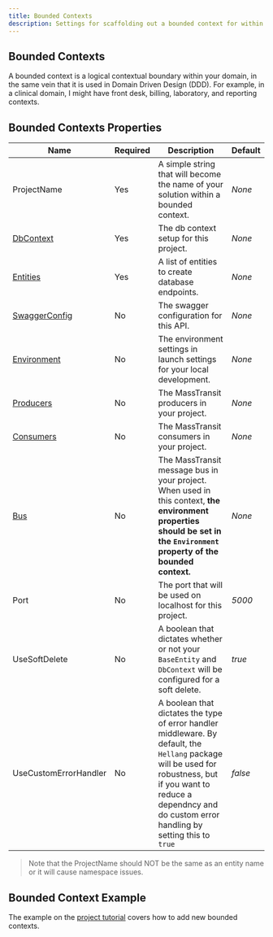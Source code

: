 ```yaml
---
title: Bounded Contexts
description: Settings for scaffolding out a bounded context for within your domain project.
---
```


## Bounded Contexts

A bounded context is a logical contextual boundary within your domain, in the same vein that it is used in Domain Driven Design (DDD). For example, in
a clinical domain, I might have front desk, billing, laboratory, and reporting contexts.

## Bounded Contexts Properties

| Name                                 | Required | Description                                                                                                                                                                | Default |
| ------------------------------------ | -------- | -------------------------------------------------------------------------------------------------------------------------------------------------------------------------- | ------- |
| ProjectName                          | Yes      | A simple string that will become the name of your solution within a bounded context.                                                                                       | _None_  |
| [DbContext](/docs/db-context)        | Yes      | The db context setup for this project.                                                                                                                                     | _None_  |
| [Entities](/docs/entities)           | Yes      | A list of entities to create database endpoints.                                                                                                                           | _None_  |
| [SwaggerConfig](/docs/swagger)       | No       | The swagger configuration for this API.                                                                                                                                    | _None_  |
| [Environment](/docs/environment)     | No       | The environment settings in launch settings for your local development.                                                                                                    | _None_  |
| [Producers](/docs/producer-template) | No       | The MassTransit producers in your project.                                                                                                                                 | _None_  |
| [Consumers](/docs/consumer-template) | No       | The MassTransit consumers in your project.                                                                                                                                 | _None_  |
| [Bus](/docs/bus-template)            | No       | The MassTransit message bus in your project. When used in this context, **the environment properties should be set in the `Environment` property of the bounded context.** | _None_  |
| Port                                 | No       | The port that will be used on localhost for this project.                                                                                                                  | _5000_  |
| UseSoftDelete                        | No       | A boolean that dictates whether or not your `BaseEntity` and `DbContext` will be configured for a soft delete.                                                             | _true_  |
| UseCustomErrorHandler                | No       | A boolean that dictates the type of error handler middleware. By default, the `Hellang` package will be used for robustness, but if you want to reduce a dependncy and do custom error handling by setting this to `true`                                                           | _false_  |

> Note that the ProjectName should NOT be the same as an entity name or it will cause namespace issues.

## Bounded Context Example

The example on the [project tutorial](/docs/tutorial#adding-a-new-bounded-context) covers how to add new bounded contexts.
